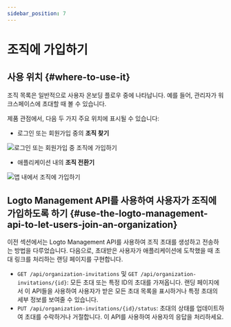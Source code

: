 ```yaml
---
sidebar_position: 7
---
```


# 조직에 가입하기

## 사용 위치 \{#where-to-use-it}

조직 목록은 일반적으로 사용자 온보딩 플로우 중에 나타납니다. 예를 들어, 관리자가 워크스페이스에 초대할 때 볼 수 있습니다.

제품 관점에서, 다음 두 가지 주요 위치에 표시될 수 있습니다:

- 로그인 또는 회원가입 중의 **조직 찾기**

<img
  src="/img/assets/join-organization-on-sign-in-or-sign-up.png"
  alt="로그인 또는 회원가입 중 조직에 가입하기"
/>

- 애플리케이션 내의 **조직 전환기**

<img src="/img/assets/join-organization-in-app.png" alt="앱 내에서 조직에 가입하기" />

## Logto Management API를 사용하여 사용자가 조직에 가입하도록 하기 \{#use-the-logto-management-api-to-let-users-join-an-organization}

이전 섹션에서는 Logto Management API를 사용하여 조직 초대를 생성하고 전송하는 방법을 다루었습니다.
다음으로, 초대받은 사용자가 애플리케이션에 도착했을 때 초대 링크를 처리하는 랜딩 페이지를 구현합니다.

- `GET /api/organization-invitations` 및 `GET /api/organization-invitations/{id}`: 모든 초대 또는 특정 ID의 초대를 가져옵니다.
  랜딩 페이지에서 이 API들을 사용하여 사용자가 받은 모든 초대 목록을 표시하거나 특정 초대의 세부 정보를 보여줄 수 있습니다.
- `PUT /api/organization-invitations/{id}/status`: 초대의 상태를 업데이트하여 초대를 수락하거나 거절합니다.
  이 API를 사용하여 사용자의 응답을 처리하세요.
